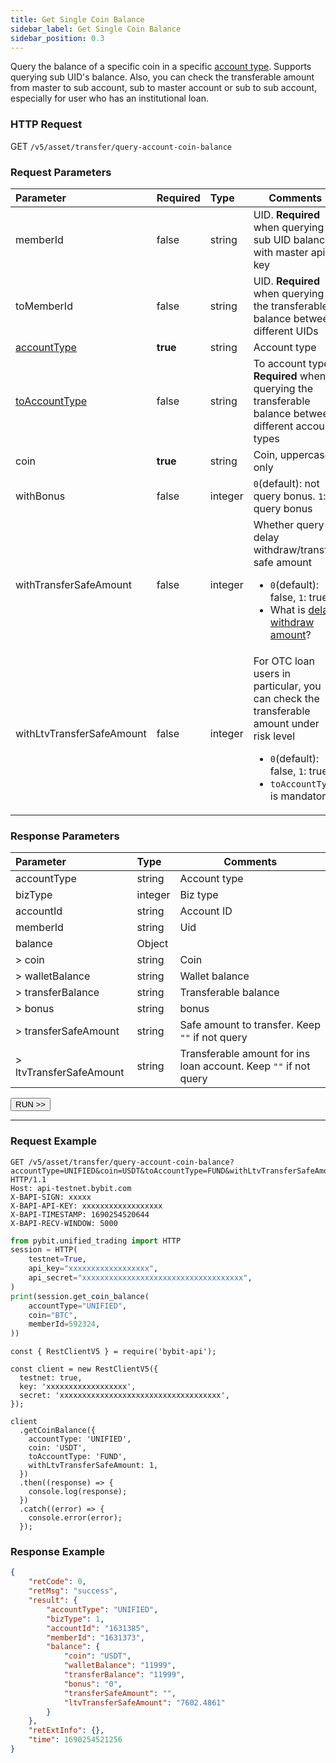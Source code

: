 ```yaml
---
title: Get Single Coin Balance
sidebar_label: Get Single Coin Balance
sidebar_position: 0.3
---
```


Query the balance of a specific coin in a specific [account type](../../enum#accounttype). Supports querying sub UID's balance.
Also, you can check the transferable amount from master to sub account, sub to master account or sub to sub account, especially
for user who has an institutional loan.

### HTTP Request
GET `/v5/asset/transfer/query-account-coin-balance`

### Request Parameters
| Parameter | Required | Type | Comments|
|:----- |:-------|:-----|------ |
|memberId |false |string |UID. **Required** when querying sub UID balance with master api key |
|toMemberId |false |string |UID. **Required** when querying the transferable balance between different UIDs |
|[accountType](../../enum#accounttype) |**true** |string |Account type |
|[toAccountType](../../enum#accounttype) |false |string |To account type. **Required** when querying the transferable balance between different account types|
|coin |**true** |string |Coin, uppercase only |
|withBonus |false |integer |`0`(default): not query bonus. `1`: query bonus  |
|withTransferSafeAmount|false |integer |Whether query delay withdraw/transfer safe amount <ul><li>`0`(default): false, `1`: true</li><li>What is [delay withdraw amount](delay-amount#)?</li></ul> |
|withLtvTransferSafeAmount|false |integer |For OTC loan users in particular, you can check the transferable amount under risk level<ul><li>`0`(default): false, `1`: true</li><li>`toAccountType` is mandatory</li></ul> |

### Response Parameters
| Parameter | Type | Comments|
|:----- |:-----|----- |
|accountType |string |Account type |
|bizType |integer |Biz type |
|accountId |string |Account ID |
|memberId |string |Uid |
|balance |Object | |
|> coin |string |Coin |
|> walletBalance |string |Wallet balance |
|> transferBalance |string |Transferable balance |
|> bonus |string |bonus |
|> transferSafeAmount |string |Safe amount to transfer. Keep `""` if not query|
|> ltvTransferSafeAmount |string |Transferable amount for ins loan account. Keep `""` if not query|

<a href="/api-explorer/v5/asset/account-coin-balance"><Button>RUN >></Button></a>

---

### Request Example

<Tabs groupId="programming-languages">
<TabItem value="http" label="HTTP">

```http
GET /v5/asset/transfer/query-account-coin-balance?accountType=UNIFIED&coin=USDT&toAccountType=FUND&withLtvTransferSafeAmount=1 HTTP/1.1
Host: api-testnet.bybit.com
X-BAPI-SIGN: xxxxx
X-BAPI-API-KEY: xxxxxxxxxxxxxxxxxx
X-BAPI-TIMESTAMP: 1690254520644
X-BAPI-RECV-WINDOW: 5000
```

</TabItem>
<TabItem value="python" label="Python">

```python
from pybit.unified_trading import HTTP
session = HTTP(
    testnet=True,
    api_key="xxxxxxxxxxxxxxxxxx",
    api_secret="xxxxxxxxxxxxxxxxxxxxxxxxxxxxxxxxxxxx",
)
print(session.get_coin_balance(
    accountType="UNIFIED",
    coin="BTC",
    memberId=592324,
))
```

</TabItem>

<TabItem value="Node" label="Node.js">

```n4js
const { RestClientV5 } = require('bybit-api');

const client = new RestClientV5({
  testnet: true,
  key: 'xxxxxxxxxxxxxxxxxx',
  secret: 'xxxxxxxxxxxxxxxxxxxxxxxxxxxxxxxxxxxx',
});

client
  .getCoinBalance({
    accountType: 'UNIFIED',
    coin: 'USDT',
    toAccountType: 'FUND',
    withLtvTransferSafeAmount: 1,
  })
  .then((response) => {
    console.log(response);
  })
  .catch((error) => {
    console.error(error);
  });
```

</TabItem>
</Tabs>

### Response Example

```json
{
    "retCode": 0,
    "retMsg": "success",
    "result": {
        "accountType": "UNIFIED",
        "bizType": 1,
        "accountId": "1631385",
        "memberId": "1631373",
        "balance": {
            "coin": "USDT",
            "walletBalance": "11999",
            "transferBalance": "11999",
            "bonus": "0",
            "transferSafeAmount": "",
            "ltvTransferSafeAmount": "7602.4861"
        }
    },
    "retExtInfo": {},
    "time": 1690254521256
}
```
